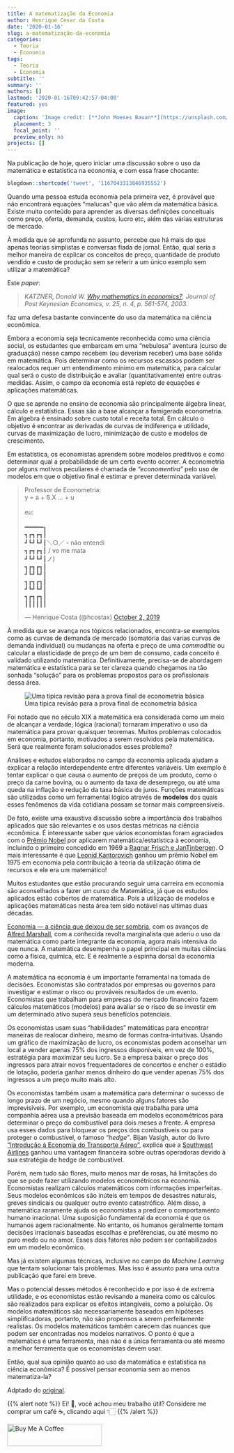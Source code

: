 ```yaml
---
title: A matematização da Economia
author: Henrique Cesar da Costa
date: '2020-01-16'
slug: a-matematização-da-economia
categories:
  - Teoria
  - Economia
tags:
  - Teoria
  - Economia
subtitle: ''
summary: ''
authors: []
lastmod: '2020-01-16T09:42:57-04:00'
featured: yes
image:
  caption: 'Image credit: [**John Moeses Bauan**](https://unsplash.com/photos/OGZtQF8iC0g)'
  placement: 3
  focal_point: ''
  preview_only: no
projects: []
---
```


Na publicação de hoje, quero iniciar uma discussão sobre o uso da matemática e estatística na economia, e com essa frase chocante:


```r
blogdown::shortcode('tweet', '1167043313846935552')

```


Quando uma pessoa estuda economia pela primeira vez, é provável que não encontrará equações "malucas" que vão além da matemática básica. Existe muito conteúdo para aprender as diversas definições conceituais como preço, oferta, demanda, custos, lucro etc, além das várias estruturas de mercado.

À medida que se aprofunda no assunto, percebe que há mais do que apenas teorias simplistas e conversas fiada de jornal. Então, qual seria a melhor maneira de explicar os conceitos de preço, quantidade de produto vendido e custo de produção sem se referir a um único exemplo sem utilizar a matemática? 

Este _paper_: 

> _KATZNER, Donald W. [Why mathematics in economics?](https://www.jstor.org/stable/4538849?seq=1). Journal of Post Keynesian Economics, v. 25, n. 4, p. 561-574, 2003._

faz uma defesa bastante convincente do uso da matemática na ciência econômica.

Embora a economia seja tecnicamente reconhecida como uma ciência social, os estudantes que embarcam em uma "nebulosa" aventura (curso de graduação) nesse campo recebem (ou deveriam receber) uma base sólida em matemática. Pois determinar como os recursos escassos podem ser realocados requer um entendimento mínimo em matemática, para calcular qual será o custo de distribuição e avaliar (quantitativamente) entre outras medidas. Assim, o campo da economia está repleto de equações e aplicações matemáticas.

O que se aprende no ensino de economia são principalmente álgebra linear, cálculo e estatística. Essas são a base alcançar a famigerada econometria. Em álgebra é ensinado sobre custo total e receita total. Em cálculo o objetivo é encontrar as derivadas de curvas de indiferença e utilidade, curvas de maximização de lucro, minimização de custo e modelos de crescimento. 

Em estatística, os economistas aprendem sobre modelos preditivos e como determinar qual a probabilidade de um certo evento ocorrer. A econometria por alguns motivos peculiares é chamada de _“economentira”_ pelo uso de modelos em que o objetivo final é estimar e prever determinada variável.

<blockquote class="twitter-tweet"><p lang="pt" dir="ltr">Professor de Econometria: <br>y = a + ß.X ... + u<br><br>eu:<br><br>━━━━━┒ <br>┓┏┓┏┓┃ <br>┛┗┛┗┛┃＼○／ - não entendi <br>┓┏┓┏┓┃ / vo me mata<br>┛┗┛┗┛┃ノ) <br>┓┏┓┏┓┃ <br>┛┗┛┗┛┃ <br>┓┏┓┏┓┃ <br>┛┗┛┗┛┃ <br>┓┏┓┏┓┃ <br>┃┃┃┃┃┃</p>&mdash; Henrique Costa (@hcostax) <a href="https://twitter.com/hcostax/status/1179532980265586688?ref_src=twsrc%5Etfw">October 2, 2019</a></blockquote> <script async src="https://platform.twitter.com/widgets.js" charset="utf-8"></script>


À medida que se avança nos tópicos relacionados, encontra-se exemplos como as curvas de demanda de mercado (somatória das varias curvas de demanda individual) ou mudanças na oferta e preço de uma _commoditie_ ou calcular a elasticidade de preço de um bem de consumo, cada conceito é validado utilizando matemática. Definitivamente, precisa-se de abordagem matemática e estatística para se ter clareza quando chegamos na tão sonhada “solução” para os problemas propostos para os profissionais dessa área.

![Uma típica revisão para a prova final de econometria básica](/media/econometria.jpg)

Foi notado que no século XIX a matemática era considerada como um meio de alcançar a verdade; lógica (racional) tornaram imperativo o uso da matemática para provar quaisquer teoremas. Muitos problemas colocados em economia, portanto, motivados a serem resolvidos pela matemática. Será que realmente foram solucionados esses problema?

Análises e estudos elaborados no campo da economia aplicada ajudam a explicar a relação interdependente entre diferentes variáveis. Um exemplo é tentar explicar o que causa o aumento de preços de um produto, como o preço da carne bovina, ou o aumento da taxa de desemprego, ou até uma queda na inflação e redução da taxa básica de juros. Funções matemáticas são utilizadas como um ferramental lógico através de **modelos** dos quais esses fenômenos da vida cotidiana possam se tornar mais compreensíveis.

De fato, existe uma exaustiva discussão sobre a importância dos trabalhos aplicados que são relevantes e os usos destas métricas na ciência econômica. É interessante saber que vários economistas foram agraciados com o [Prêmio Nobel](https://pt.wikipedia.org/wiki/Pr%C3%A9mio_de_Ci%C3%AAncias_Econ%C3%B3micas_em_Mem%C3%B3ria_de_Alfred_Nobel) por aplicarem matemática/estatística à economia, incluindo o primeiro concedido em 1969 a [Ragnar Frisch e JanTinbergen](https://www.jstor.org/stable/1402316?seq=1). O mais interessante é que [Leonid Kantorovich](https://pt.wikipedia.org/wiki/Leonid_Kantorovich) ganhou um prêmio Nobel em 1975 em economia pela contribuição à teoria da utilização ótima de recursos e ele era um matemático!

Muitos estudantes que estão procurando seguir uma carreira em economia são aconselhados a fazer um curso de Matemática, já que os estudos aplicados estão cobertos de matemática. Pois a utilização de modelos e aplicações matemáticas nesta área tem sido notável nas ultimas duas décadas.

[Economia — a ciência que deixou de ser sombria](https://valor.globo.com/eu-e/noticia/2012/10/23/como-a-teoria-economica-deixou-de-ser-uma-ciencia-sombria.ghtml), com os avanços de [Alfred Marshall](https://pt.wikipedia.org/wiki/Alfred_Marshall), com a conhecida revolta marginalista que aderiu o uso da matemática como parte integrante da economia, agora mais intensiva do que nunca. A matemática desempenha o papel principal em muitas ciências como a física, química, etc. E é realmente a espinha dorsal da economia moderna.

A matemática na economia é um importante ferramental na tomada de decisões. Economistas são contratados por empresas ou governos para investigar e estimar o risco ou prováveis resultados de um evento. Economistas que trabalham para empresas do mercado financeiro fazem cálculos matemáticos (modelos) para avaliar se o risco de se investir em um determinado ativo supera seus benefícios potenciais.

Os economistas usam suas “habilidades” matemáticas para encontrar maneiras de realocar dinheiro, mesmo de formas contra-intuitivas. Usando um gráfico de maximização de lucro, os economistas podem aconselhar um local a vender apenas 75% dos ingressos disponíveis, em vez de 100%, estratégia para maximizar seu lucro. Se a empresa baixar o preço dos ingressos para atrair novos frequentadores de concertos e encher o estádio de lotação, poderia ganhar menos dinheiro do que vender apenas 75% dos ingressos a um preço muito mais alto.

Os economistas também usam a matemática para determinar o sucesso de longo prazo de um negócio, mesmo quando alguns fatores são imprevisíveis. Por exemplo, um economista que trabalha para uma companhia aérea usa a previsão baseada em modelos econométricos para determinar o preço do combustível para dois meses a frente. A empresa usa esses dados para bloquear os preços dos combustíveis ou para proteger o combustível, o famoso _"hedge"_. Bijan Vasigh, autor do livro [“Introdução à Economia do Transporte Aéreo”](https://www.amazon.com/Introduction-Air-Transport-Economics-Applications/dp/1409454878), explica que a [Southwest Airlines](https://www.southwest.com) ganhou uma vantagem financeira sobre outras operadoras devido à sua estratégia de hedge de combustível.

Porém, nem tudo são flores, muito menos mar de rosas, há limitações do que se pode fazer utilizando modelos econométricos na economia. Economistas realizam cálculos matemáticos com informações imperfeitas. Seus modelos econômicos são inúteis em tempos de desastres naturais, greves sindicais ou qualquer outro evento catastrófico. Além disso, a matemática raramente ajuda os economistas a predizer o comportamento humano irracional. Uma suposição fundamental da economia é que os humanos agem racionalmente. No entanto, os humanos geralmente tomam decisões irracionais baseadas escolhas e prefêrencias, ou até mesmo no puro medo ou no amor. Esses dois fatores não podem ser contabilizados em um modelo econômico.

Mas já existem algumas técnicas, inclusive no campo do _Machine Learning_ que tentam solucionar tais problemas. Mas isso é assunto para uma outra publicação que farei em breve. 

Mas o potencial desses métodos é reconhecido e por isso é de extrema utilidade, e os economistas estão revisando a maneira como os cálculos são realizados para explicar os efeitos intangíveis, como a poluição. Os modelos matemáticos são necessariamente baseados em hipóteses simplificadoras, portanto, não são propensos a serem perfeitamente realistas. Os modelos matemáticos também carecem das nuances que podem ser encontradas nos modelos narrativos. O ponto é que a matemática é uma ferramenta, mas não é a única ferramenta ou até mesmo a melhor ferramenta que os economistas devem usar.

Então, qual sua opinião quanto ao uso da matemática e estatística na ciência econômica? É possível pensar economia sem ao menos matematiza-la?


Adptado do [original](https://medium.com/the-empirical-mode/o-uso-da-matem%C3%A1tica-na-economia-6d6de2e39dab).


{{% alert note %}}
Ei! 👋, você achou meu trabalho útil? Considere me comprar um café ☕, clicando aqui 👇🏻 
{{% /alert %}}


<a href="https://www.buymeacoffee.com/hcostax" target="_blank"><img src="https://cdn.buymeacoffee.com/buttons/default-blue.png" alt="Buy Me A Coffee" style="height: 51px !important;width: 217px !important;" ></a>

